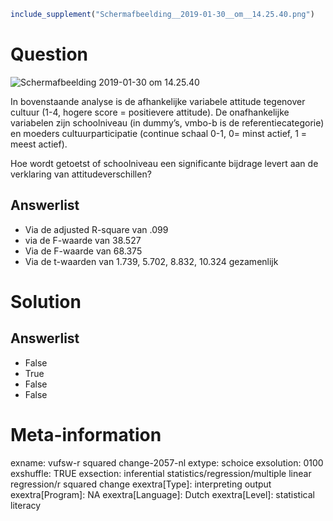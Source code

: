 ```r
include_supplement("Schermafbeelding__2019-01-30__om__14.25.40.png")
```

Question
========
<img src="Schermafbeelding__2019-01-30__om__14.25.40.png"
class="fr-fic fr-dii tvcss_2"
alt="Schermafbeelding 2019-01-30 om 14.25.40" />  
  
In bovenstaande analyse is de afhankelijke variabele attitude tegenover
cultuur (1-4, hogere score = positievere attitude). De onafhankelijke
variabelen zijn schoolniveau (in dummy’s, vmbo-b is de
referentiecategorie) en moeders cultuurparticipatie (continue schaal
0-1, 0= minst actief, 1 = meest actief).  
  
Hoe wordt getoetst of schoolniveau een significante bijdrage levert aan
de verklaring van attitudeverschillen?

Answerlist
----------
* Via de adjusted R-square van .099
* via de F-waarde van 38.527
* Via de F-waarde van 68.375
* Via de t-waarden van 1.739, 5.702, 8.832, 10.324 gezamenlijk

Solution
========










Answerlist
----------
* False
* True
* False
* False

Meta-information
================
exname: vufsw-r squared change-2057-nl
extype: schoice
exsolution: 0100
exshuffle: TRUE
exsection: inferential statistics/regression/multiple linear regression/r squared change
exextra[Type]: interpreting output
exextra[Program]: NA
exextra[Language]: Dutch
exextra[Level]: statistical literacy

